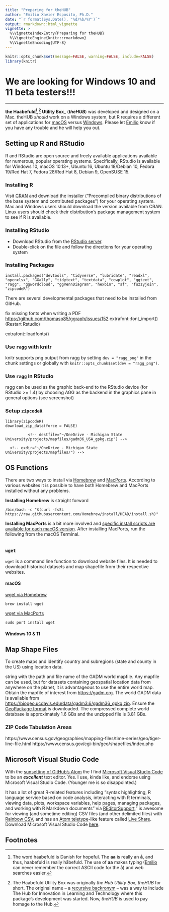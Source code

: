```yaml
---
title: "Preparing for theHUB"
author: "Emilio Xavier Esposito, Ph.D."
date: "`r format(Sys.Date(), '%d/%b/%Y')`"
output: rmarkdown::html_vignette
vignette: >
  %\VignetteIndexEntry{Preparing for theHUB}
  %\VignetteEngine{knitr::rmarkdown}
  %\VignetteEncoding{UTF-8}
---
```



```r
knitr::opts_chunk$set(message=FALSE, warning=FALSE, include=FALSE)
library(knitr)
```

# We are looking for Windows 10 and 11 beta testers!!!

---

**the Haabefuld[^1],[^2] Utility Box**_ (_**theHUB**_) was developed and designed on a Mac. theHUB _should_ work on a Windows system, but R requires a different set of applications for [macOS](https://cran.r-project.org/bin/macosx/RMacOSX-FAQ.html) versus [Windows](https://cran.r-project.org/bin/windows/base/rw-FAQ.html). Please let [Emilio](https://github.com/emilioxavier/) know if you have any trouble and he will help you out.



## Setting up R and RStudio
R and RStudio are open source and freely available applications available for numerous, popular operating systems. Specifically, RStudio is available for Windows 10, macOS 10.13+, Ubuntu 16, Ubuntu 18/Debian 10, Fedora 19/Red Hat 7, Fedora 28/Red Hat 8, Debian 9, OpenSUSE 15. 



### Installing R

Visit [CRAN](https://cran.r-project.org) and download the installer ("Precompiled binary distributions of the base system and contributed packages") for your operating system. Mac and Windows users should download the version available from CRAN. Linux users should check their distribution's package management system to see if R is available.

### Installing RStudio

- Download RStudio from the [RStudio server](https://www.rstudio.com/products/rstudio/download/).
- Double-click on the file and follow the directions for your operating system


### Installing Packages

```
install.packages("devtools", "tidyverse", "lubridate", "readxl", "openxlsx", "GGally", "tidytext", "textdata", "cowplot", "ggtext", "ragg", "ggwordcloud", "ggVennDiagram", "hexbin", "sf", "fuzzyjoin",
"zipcodeR")
```

There are several developmental packages that need to be installed from GitHub.


fix missing fonts when writing a PDF <https://github.com/thomasp85/ggraph/issues/152> extrafont::font_import() (Restart Rstudio)

extrafont::loadfonts()

### Use `ragg` with knitr

knitr supports png output from ragg by setting `dev = "ragg_png"` in the chunk settings or globally with `knitr::opts_chunk$set(dev = "ragg_png")`.
<!-- `install_github("thomasp85/ggfx")` -->

### Use `ragg` in RStudio

ragg can be used as the graphic back-end to the RStudio device (for RStudio \>= 1.4) by choosing AGG as the backend in the graphics pane in general options (see screenshot)

### Setup `zipcodeR`

```
library(zipcodeR)
download_zip_data(force = FALSE)
```


<!-- https://gadm.org/formats.html -->
<!-- https://gadm.org/download_country_v3.html -->
<!-- https://www.rspatial.org -->
<!-- download.file(url="https://biogeo.ucdavis.edu/data/gadm3.6/gpkg/gadm36_USA_gpkg.zip", -->
              <!-- destfile="~/OneDrive - Michigan State University/projects/mapfiles/gadm36_USA_gpkg.zip") -->
<!-- unzip(zipfile="~/OneDrive - Michigan State University/projects/mapfiles/gadm36_USA_gpkg.zip", -->
      <!-- exdir="~/OneDrive - Michigan State University/projects/mapfiles/") -->

<!-- mapfiles.usa <- "~/OneDrive - Michigan State University/projects/mapfiles/gadm36_USA.gpkg" -->

<!-- USA_gadm <- st_read(dsn = "gadm36_USA.gpkg", layer = "gadm36_USA_1") -->
<!-- lonlat_to_state(testPoints, states = USA_gadm, name_col = "NAME_1") -->

<!-- https://biogeo.ucdavis.edu/data/gadm3.6/Rsf/gadm36_USA_0_sf.rds -->
<!-- https://biogeo.ucdavis.edu/data/gadm3.6/Rsf/gadm36_USA_1_sf.rds -->
<!-- https://biogeo.ucdavis.edu/data/gadm3.6/Rsf/gadm36_USA_2_sf.rds -->


## OS Functions
There are two ways to install via [Homebrew](https://brew.sh/) and [MacPorts](https://www.macports.org/). According to various websites it is possible to have both Homebrew and MacPorts installed without any problems.

**Installing Homebrew** is straight forward
```
/bin/bash -c "$(curl -fsSL https://raw.githubusercontent.com/Homebrew/install/HEAD/install.sh)"
```

**Installing MacPorts** is a bit more involved and [specific install scripts are available for each macOS version](https://www.macports.org/install.php). After installing MacPorts, run the following from the macOS Terminal.
```

```



### `wget`

`wget` is a command line function to download website files. It is needed to download historical datasets and map shapefile from their respective websites.

#### macOS

[wget via Homebrew](https://formulae.brew.sh/formula/wget#default)
```
brew install wget
```

[wget via MacPorts](https://ports.macports.org/port/wget/)
```
sudo port install wget
```


#### Windows 10 & 11




## Map Shape Files
To create maps and identify country and subregions (state and county in the US) 
using location data. 

string with the path and file name of the GADM world
mapfile. Any mapfile can be used, but for datasets containing geospatial
location data from anywhere on the planet, it is advantageous to use the
entire world map. Obtain the mapfile of interest from
[https://gadm.org](https://gadm.org). The world GADM data is available from
[https://biogeo.ucdavis.edu/data/gadm3.6/gadm36_gpkg.zip](https://biogeo.ucdavis.edu/data/gadm3.6/gadm36_gpkg.zip).
Ensure the [GeoPackage format](https://gadm.org/formats.html) is downloaded.
The compressed complete world database is approximately 1.6 GBs and the
unzipped file is 3.81 GBs.

### ZIP Code Tabulation Areas 
https://www.census.gov/geographies/mapping-files/time-series/geo/tiger-line-file.html
https://www.census.gov/cgi-bin/geo/shapefiles/index.php


## Microsoft Visual Studio Code

With the [sunsetting of GitHub's Atom](https://github.blog/2022-06-08-sunsetting-atom/) the I find [Microsoft Visual Studio Code](https://code.visualstudio.com/) to be an _**excellent**_ text editor. Yes. I use, kinda like, and endorse using Microsoft Visual Studio Code. (Younger me is so disappointed.)

It has a lot of great R-related features including "syntax highlighting, R language service based on code analysis, interacting with R terminals, viewing data, plots, workspace variables, help pages, managing packages, and working with R Markdown documents" via [REditorSupport](https://marketplace.visualstudio.com/items?itemName=REditorSupport.r)," is awesome for viewing (and sometime editing) CSV files (and other delimited files) with [Rainbow CSV](https://marketplace.visualstudio.com/items?itemName=mechatroner.rainbow-csv), and has an [Atom teletype](https://teletype.atom.io)-like feature called [Live Share](https://marketplace.visualstudio.com/items?itemName=MS-vsliveshare.vsliveshare). Download Microsoft Visual Studio Code [here](https://code.visualstudio.com/Download).



## Footnotes

[^1]: The word haabefuld is Danish for hopeful. The **aa** is really an **å**, and thus, haabefuld is really håbefuld. The use of **aa** makes typing ([Emilio](https://github.com/emilioxavier/) can never remember the correct ASCII code for the å) and web searches easier.
[^2]: The Haabefuld Utility Box was originally _the Hub Utility Box_, _theHUB_ for short. The original name -- a [recursive backronym](https://en.wikipedia.org/wiki/Recursive_acronym) -- was a way to include The Hub for Innovation in Learning and Technology where this package's development was started. Now, _theHUB_ is used to pay homage to the Hub.
